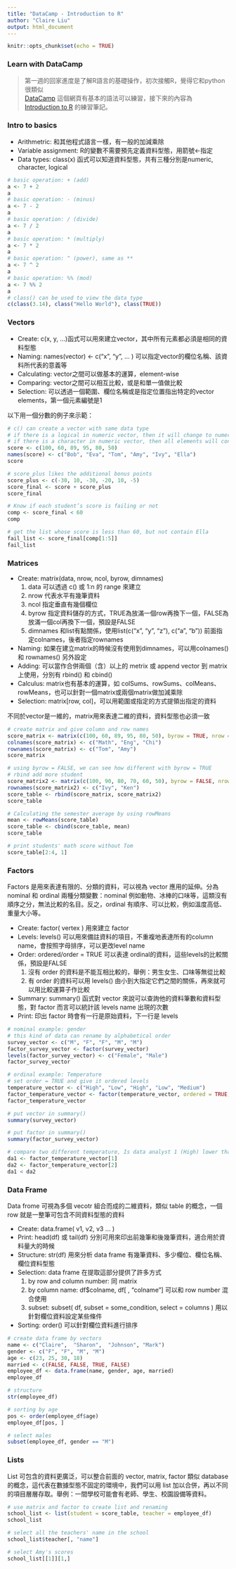 ```yaml
---
title: "DataCamp - Introduction to R"
author: "Claire Liu"
output: html_document
---
```


```r
knitr::opts_chunk$set(echo = TRUE)
```

### Learn with DataCamp

> 第一週的回家進度是了解R語言的基礎操作，初次接觸R，覺得它和python很類似    
> [DataCamp](https://www.datacamp.com/home) 這個網頁有基本的語法可以練習，接下來的內容為 [Introduction to R](https://www.datacamp.com/courses/free-introduction-to-r) 的練習筆記。

### Intro to basics
  * Arithmetric: 和其他程式語言一樣，有一般的加減乘除
  * Variable assignment: R的變數不需要預先定義資料型態，用箭號<-指定
  * Data types: class(x) 函式可以知道資料型態，共有三種分別是numeric, character, logical
  
```r
# basic operation: + (add)
a <- 7 + 2
a
# basic operation: - (minus)
a <- 7 - 2
a
# basic operation: / (divide)
a <- 7 / 2
a
# basic operation: * (multiply)
a <- 7 * 2
a
# basic operation: ^ (power), same as **
a <- 7 ^ 2
a
# basic operation: %% (mod)
a <- 7 %% 2
a
# class() can be used to view the data type
c(class(3.14), class("Hello World"), class(TRUE))
```     

### Vectors
  * Create: c(x, y,  ...)函式可以用來建立vector，其中所有元素都必須是相同的資料型態
  * Naming: names(vector) <- c("x", "y", ... ) 可以指定vector的欄位名稱、該資料所代表的意義等
  * Calculating: vector之間可以做基本的運算，element-wise
  * Comparing: vector之間可以相互比較，或是和單一值做比較
  * Selection: 可以透過一個範圍、欄位名稱或是指定位置指出特定的vector elements，第一個元素編號是1     
      
  以下用一個分數的例子來示範：
  
```r
# c() can create a vector with same data type
# if there is a logical in numeric vector, then it will change to numeric ( FALSE=0, TRUE=1 )
# if there is a character in numeric vector, then all elements will convert to be characters
score <- c(100, 60, 89, 95, 80, 50)
names(score) <- c("Bob", "Eva", "Tom", "Amy", "Ivy", "Ella")
score
```  

```r
# score_plus likes the additional bonus points
score_plus <- c(-30, 10, -30, -20, 10, -5)
score_final <- score + score_plus
score_final
```  

```r
# Know if each student’s score is failing or not
comp <- score_final < 60
comp
```  

```r
# get the list whose score is less than 60, but not contain Ella
fail_list <- score_final[comp[1:5]]
fail_list
```

### Matrices
  * Create: matrix(data, nrow, ncol, byrow, dimnames)
    1. data 可以透過 c() 或 1:n 的 range 來建立
    2. nrow 代表水平有幾筆資料
    3. ncol 指定垂直有幾個欄位
    4. byrow 指定資料儲存的方式，TRUE為放滿一個row再換下一個，FALSE為放滿一個col再換下一個，預設是FALSE
    5. dimnames 和list有點關係，使用list(c(“x", "y", "z"), c("a", "b")) 前面指定colnames，後者指定rownames    
    
  * Naming: 如果在建立matrix的時候沒有使用到dimnames，可以用colnames() 和 rownames() 另外設定
  * Adding: 可以當作合併兩個（含）以上的 metrix 或 append vector 到 matrix上使用，分別有 rbind() 和 cbind()
  * Calculus: matrix也有基本的運算，如 colSums、rowSums、colMeans、rowMeans，也可以針對一個matrix或兩個matrix做加減乘除
  * Selection: matrix[row, col]，可以用範圍或指定的方式提領出指定的資料    
  
  不同於vector是一維的，matrix用來表達二維的資料，資料型態也必須一致

```r
# create matrix and give column and row names
score_matrix <- matrix(c(100, 60, 89, 95, 80, 50), byrow = TRUE, nrow = 2)
colnames(score_matrix) <- c("Math", "Eng", "Chi")
rownames(score_matrix) <- c("Tom", "Amy")
score_matrix

# using byrow = FALSE, we can see how different with byrow = TRUE
# rbind add more student
score_matrix2 <- matrix(c(100, 90, 80, 70, 60, 50), byrow = FALSE, nrow = 2)
rownames(score_matrix2) <- c("Ivy", "Ken")
score_table <- rbind(score_matrix, score_matrix2)
score_table

# Calculating the semester average by using rowMeans
mean <- rowMeans(score_table)
score_table <- cbind(score_table, mean)
score_table

# print students' math score without Tom
score_table[2:4, 1]
```  

### Factors     

Factors 是用來表達有限的、分類的資料，可以視為 vector 應用的延伸。分為 nominal 和 ordinal 兩種分類變數：nominal 例如動物、冰棒的口味等，這類沒有順序之分，無法比較的名目。反之，ordinal 有順序、可以比較，例如溫度高低、重量大小等。     

  * Create: factor( vertex ) 用來建立 factor
  * Levels: levels() 可以用來備註資料的項目，不重複地表達所有的column name，會按照字母排序，可以更改level name
  * Order: ordered/order = TRUE 可以表達 ordinal的資料，這些levels的比較關係，預設是FALSE
    1. 沒有 order 的資料是不能互相比較的，舉例：男生女生、口味等無從比較
    2. 有 order 的資料可以用 levels() 由小到大指定它們之間的關係，再來就可以用比較運算子作比較
  * Summary: summary() 函式對 vector 來說可以查詢他的資料筆數和資料型態，對 factor 而言可以統計該 levels name 出現的次數
  * Print: 印出 factor 時會有一行是原始資料，下一行是 levels
  
```r
# nominal example: gender
# this kind of data can rename by alphabetical order
survey_vector <- c("M", "F", "F", "M", "M")
factor_survey_vector <- factor(survey_vector)
levels(factor_survey_vector) <- c("Female", "Male")
factor_survey_vector

# ordinal example: Temperature
# set order = TRUE and give it ordered levels
temperature_vector <- c("High", "Low", "High", "Low", "Medium")
factor_temperature_vector <- factor(temperature_vector, ordered = TRUE, levels = c("Low", "Medium", "High"))
factor_temperature_vector

# put vector in summary()
summary(survey_vector)

# put factor in summary()
summary(factor_survey_vector)

# compare two different temperature, Is data analyst 1 (High) lower than data analyst 2 (Low) ?
da1 <- factor_temperature_vector[1]
da2 <- factor_temperature_vector[2]
da1 < da2
``` 

### Data Frame

Data frome 可視為多個 vecotr 組合而成的二維資料，類似 table 的概念，一個 row 就是一整筆可包含不同資料型態的資料     

  * Create: data.frame( v1, v2, v3 ... )
  * Print: head(df) 或 tail(df) 分別可用來印出前幾筆和後幾筆資料，適合用於資料量大的時候
  * Structure: str(df) 用來分析 data frame 有幾筆資料、多少欄位、欄位名稱、欄位資料型態
  * Selection: data frame 在提取這部分提供了許多方式
    1. by row and column number: 同 matrix
    2. by column name: df$colname, df[ , "colname"] 可以和 row number 混合使用
    3. subset: subset( df, subset = some_condition, select = columns ) 用以針對欄位資料設定某些條件
  * Sorting: order() 可以針對欄位資料進行排序
  
```r
# create data frame by vectors
name <- c("Claire",  "Sharon",  "Johnson", "Mark")
gender <- c("F", "F", "M", "M")
age <- c(23, 25, 30, 18)
married <- c(FALSE, FALSE, TRUE, FALSE)
employee_df <- data.frame(name, gender, age, married)
employee_df

# structure
str(employee_df)

# sorting by age
pos <- order(employee_df$age)
employee_df[pos, ]

# select males
subset(employee_df, gender == "M")
```  

### Lists

List 可包含的資料更廣泛，可以整合前面的 vector, matrix, factor 類似 database 的概念，這代表在數據型態不固定的環境中，我們可以用 list 加以合併，再以不同的項目層層存取。舉例：一間學校可能會有老師、學生、校園設備等資料。

```r
# use matrix and factor to create list and renaming 
school_list <- list(student = score_table, teacher = employee_df)
school_list

# select all the teachers' name in the school
school_list$teacher[, "name"]

# select Amy's scores
school_list[[1]][1,]
```  